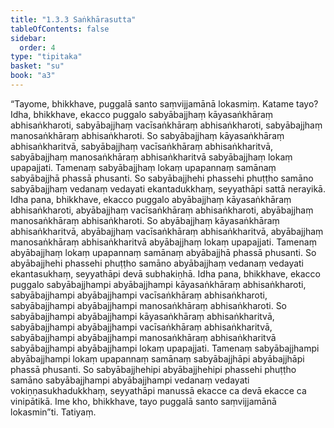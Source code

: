 ```yaml
---
title: "1.3.3 Saṅkhārasutta"
tableOfContents: false
sidebar:
  order: 4
type: "tipitaka"
basket: "su"
book: "a3"
---
```



<DynamicBreadcrumb />

<Division number="23" book="a3">

<Paragraph number="115" book="a3">
“Tayome, bhikkhave, puggalā santo saṃvijjamānā lokasmiṃ. Katame tayo? Idha, bhikkhave, ekacco puggalo sabyābajjhaṃ kāyasaṅkhāraṃ abhisaṅkharoti, sabyābajjhaṃ vacīsaṅkhāraṃ abhisaṅkharoti, sabyābajjhaṃ manosaṅkhāraṃ abhisaṅkharoti. So sabyābajjhaṃ kāyasaṅkhāraṃ abhisaṅkharitvā, sabyābajjhaṃ vacīsaṅkhāraṃ abhisaṅkharitvā, sabyābajjhaṃ manosaṅkhāraṃ abhisaṅkharitvā sabyābajjhaṃ lokaṃ upapajjati. Tamenaṃ sabyābajjhaṃ lokaṃ upapannaṃ samānaṃ sabyābajjhā phassā phusanti. So sabyābajjhehi phassehi phuṭṭho samāno sabyābajjhaṃ vedanaṃ vedayati ekantadukkhaṃ, seyyathāpi sattā nerayikā.
</Paragraph>

<Paragraph number="116" book="a3">
Idha pana, bhikkhave, ekacco puggalo abyābajjhaṃ kāyasaṅkhāraṃ abhisaṅkharoti, abyābajjhaṃ vacīsaṅkhāraṃ abhisaṅkharoti, abyābajjhaṃ manosaṅkhāraṃ abhisaṅkharoti. So abyābajjhaṃ kāyasaṅkhāraṃ abhisaṅkharitvā, abyābajjhaṃ vacīsaṅkhāraṃ abhisaṅkharitvā, abyābajjhaṃ manosaṅkhāraṃ abhisaṅkharitvā abyābajjhaṃ lokaṃ upapajjati. Tamenaṃ abyābajjhaṃ lokaṃ upapannaṃ samānaṃ abyābajjhā phassā phusanti. So abyābajjhehi phassehi phuṭṭho samāno abyābajjhaṃ vedanaṃ vedayati ekantasukhaṃ, seyyathāpi devā subhakiṇhā.
</Paragraph>

<Paragraph number="117" book="a3">
Idha pana, bhikkhave, ekacco puggalo sabyābajjhampi abyābajjhampi kāyasaṅkhāraṃ abhisaṅkharoti, sabyābajjhampi abyābajjhampi vacīsaṅkhāraṃ abhisaṅkharoti, sabyābajjhampi abyābajjhampi manosaṅkhāraṃ abhisaṅkharoti. So sabyābajjhampi abyābajjhampi kāyasaṅkhāraṃ abhisaṅkharitvā, sabyābajjhampi abyābajjhampi vacīsaṅkhāraṃ abhisaṅkharitvā, sabyābajjhampi abyābajjhampi manosaṅkhāraṃ abhisaṅkharitvā sabyābajjhampi abyābajjhampi lokaṃ upapajjati. Tamenaṃ sabyābajjhampi abyābajjhampi lokaṃ upapannaṃ samānaṃ sabyābajjhāpi abyābajjhāpi phassā phusanti. So sabyābajjhehipi abyābajjhehipi phassehi phuṭṭho samāno sabyābajjhampi abyābajjhampi vedanaṃ vedayati vokiṇṇasukhadukkhaṃ, seyyathāpi manussā ekacce ca devā ekacce ca vinipātikā. Ime kho, bhikkhave, tayo puggalā santo saṃvijjamānā lokasmin”ti.

</Paragraph>
</Division>

<Paragraph number="118" type="center" book="a3">
Tatiyaṃ.
</Paragraph>